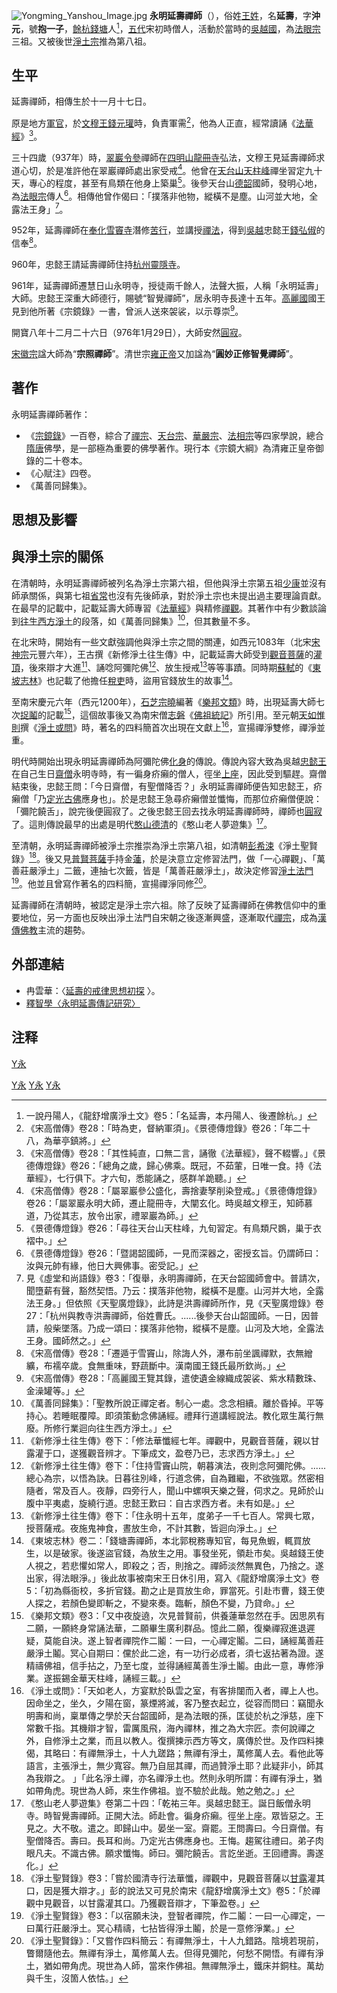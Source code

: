 [[File:Yongming_Yanshou_Image.jpg|thumb]]
{{佛教}}
{{Jingtuteacher}}
'''永明延壽禪師'''（{{bd|904年||976年|catIdx=Y,永}}），俗姓[[王|王姓]]，名'''延壽'''，字'''沖元'''，號'''抱一子'''，[[餘杭郡|餘杭]][[钱塘县|錢塘]]人<ref>一說丹陽人，《龍舒增廣淨土文》卷5：「名延壽，本丹陽人、後遷餘杭。」</ref>，[[五代十国|五代]]宋初時僧人，活動於當時的[[吳越國|吳越國]]，為[[法眼宗|法眼宗]]三祖。又被後世[[淨土宗_(中國)|淨土宗]]推為第八祖。

== 生平 ==
延壽禪師，相傳生於十一月十七日。

原是地方[[軍官|軍官]]，於[[錢元瓘|文穆王]][[錢元瓘|錢元瓘]]時，負責軍需<ref>《宋高僧傳》卷28：「時為吏，督納軍須」。《景德傳燈錄》卷26：「年二十八，為華亭鎮將。」</ref>，他為人正直，經常讀誦《[[法華經|法華經]]》<ref>《宋高僧傳》卷28：「其性純直，口無二言，誦徹《法華經》，聲不輟響。」《景德傳燈錄》卷26：「總角之歲，歸心佛乘。既冠，不茹葷，日唯一食。持《法華經》，七行俱下。才六旬，悉能誦之，感群羊跪聽。」</ref>。

三十四歲（937年）時，[[翠巖令參|翠巖令參]]禪師在[[四明山_(浙江)|四明山]][[龍冊寺|龍冊寺]]弘法，文穆王見延壽禪師求道心切，於是准許他在翠巖禪師處出家受戒<ref>《宋高僧傳》卷28：「屬翠巖參公盛化，壽捨妻孥削染登戒。」《景德傳燈錄》卷26：「屬翠巖永明大師，遷止龍冊寺，大闡玄化。時吳越文穆王，知師慕道，乃從其志，放令出家，禮翠巖為師。」</ref>。他曾在[[天台山_(浙江)|天台山]][[天柱峰|天柱峰]]禪坐習定九十天，專心的程度，甚至有鳥類在他身上築巢<ref>《景德傳燈錄》卷26：「尋往天台山天柱峰，九旬習定。有鳥類尺鷃，巢于衣褶中。」</ref>。後參天台山[[天台德韶|德韶]]國師，發明心地，為[[法眼宗|法眼宗]]傳人<ref>《景德傳燈錄》卷26：「暨謁韶國師，一見而深器之，密授玄旨。仍謂師曰：汝與元帥有緣，他日大興佛事。密受記。」</ref>。相傳他曾作偈曰：「撲落非他物，縱橫不是塵。山河並大地，全露法王身」<ref>見《虛堂和尚語錄》卷3：「復舉，永明壽禪師，在天台韶國師會中。普請次，聞墮薪有聲，豁然契悟。乃云：撲落非他物，縱橫不是塵。山河并大地，全露法王身。」但依照《天聖廣燈錄》，此詩是洪壽禪師所作，見《天聖廣燈錄》卷27：「杭州與教寺洪壽禪師，俗姓曹氏。......後參天台山韶國師。一日，因普請，般柴墜落。乃成一頌曰：撲落非他物，縱橫不是塵。山河及大地，全露法王身。國師然之。」</ref>。

952年，延壽禪師在[[奉化|奉化]][[雪竇寺|雪竇寺]]潛修[[苦行|苦行]]，並講授[[禪法|禪法]]，得到[[吴越国|吳越]]忠懿王[[錢弘俶|錢弘俶]]的信奉<ref>《宋高僧傳》卷28：「遷遁于雪竇山，除誨人外，瀑布前坐諷禪默，衣無繒纊，布襦卒歲。食無重味，野蔬斷中。漢南國王錢氏最所欽尚。」</ref>。

960年，忠懿王請延壽禪師住持[[杭州_(古代)|杭州]][[靈隱寺|靈隱寺]]。

961年，延壽禪師遷慧日山永明寺，授徒兩千餘人，法聲大振，人稱「永明延壽」大師。忠懿王深重大師德行，賜號“智覺禪師”，居永明寺長達十五年。[[高麗國|高麗國]]國王見到他所著《宗鏡錄》一書，曾派人送來袈裟，以示尊崇<ref>《宋高僧傳》卷28：「高麗國王覽其錄，遣使遺金線織成袈裟、紫水精數珠、金澡罐等。」</ref>。

開寶八年十二月二十六日（976年1月29日），大師安然[[圓寂|圓寂]]。

[[宋徽宗|宋徽宗]]諡大師為“'''宗照禪師'''”。清世宗[[雍正帝|雍正帝]]又加諡為“'''圓妙正修智覺禪師'''”。

==著作==
永明延壽禪師著作：
*《[[宗鏡錄|宗鏡錄]]》一百卷，綜合了[[禪宗|禪宗]]、[[天台宗|天台宗]]、[[華嚴宗|華嚴宗]]、[[法相宗|法相宗]]等四家學說，總合[[隋|隋]][[唐|唐]]佛學，是一部極為重要的佛學著作。現行本《宗鏡大綱》為清雍正皇帝御錄的二十卷本。
*《心賦注》四卷。
*《萬善同歸集》。

==思想及影響==

==與淨土宗的關係==

在清朝時，永明延壽禪師被列名為淨土宗第六祖，但他與淨土宗第五祖[[释少康|少康]]並沒有師承關係，與第七祖[[释省常|省常]]也沒有先後師承，對於淨土宗也未提出過主要理論貢獻。在最早的記載中，記載延壽大師專習《[[妙法莲华经|法華經]]》與精修[[禪觀|禪觀]]。其著作中有少數談論到[[往生|往生]][[西方淨土|西方淨土]]的段落，如《萬善同歸集》<ref>《萬善同歸集》：「聖教所說正禪定者。制心一處。念念相續。離於昏掉。平等持心。若睡眠覆障。即須策動念佛誦經。禮拜行道講經說法。教化眾生萬行無廢。所修行業迴向往生西方淨土。」</ref>，但其數量不多。

在北宋時，開始有一些文獻強調他與淨土宗之間的關連，如西元1083年（北宋[[宋神宗|宋神宗]]元豐六年），王古撰《新修淨土往生傳》中，記載延壽大師受到[[觀音菩薩|觀音菩薩]]的[[灌頂|灌頂]]，後來辯才大進<ref>《新修淨土往生傳》卷下：「修法華懺經七年。禪觀中，見觀音菩薩，親以甘露灌于口，遂獲觀音辨才。下筆成文，盈卷乃已，志求西方淨土。」</ref>、誦唸阿彌陀佛<ref>《新修淨土往生傳》卷下：「住持雪竇山院，朝暮演法，夜則念阿彌陀佛。......總心為宗，以悟為訣。日暮往別峰，行道念佛，自為難繼，不欲強眾。然密相隨者，常及百人。夜靜，四旁行人，聞山中螺唄天樂之聲，伺求之。見師於山腹中平夷處，旋繞行道。忠懿王歎曰：自古求西方者。未有如是。」</ref>、放生授戒<ref>《新修淨土往生傳》卷下：「住永明十五年，度弟子一千七百人。常興七眾，授菩薩戒。夜施鬼神食，晝放生命，不計其數，皆迴向淨土。」</ref>等等事蹟。同時期[[蘇軾|蘇軾]]的《[[東坡志林|東坡志林]]》也記載了他擔任[[稅吏|稅吏]]時，盜用官錢放生的故事<ref>《東坡志林》卷二：「錢塘壽禪師，本北郭稅務專知官，每見魚蝦，輒買放生，以是破家。後遂盜官錢，為放生之用。事發坐死，領赴市矣。吳越錢王使人視之，若悲懼如常人，即殺之；否，則捨之。禪師淡然無異色，乃捨之。遂出家，得法眼淨。」後此故事被南宋王日休引用，寫入《龍舒增廣淨土文》卷5：「初為縣衙校，多折官錢。勘之止是買放生命，罪當死。引赴市曹，錢王使人探之，若顏色變即斬之，不變來奏。臨斬，顏色不變，乃貸命。」</ref>。

至南宋慶元六年（西元1200年），[[石芝宗曉|石芝宗曉]]編著《[[樂邦文類|樂邦文類]]》時，出現延壽大師七次[[捉鬮|捉鬮]]的記載<ref>《樂邦文類》卷3：「又中夜旋遶，次見普賢前，供養蓮華忽然在手。因思夙有二願，一願終身常誦法華，二願畢生廣利群品。憶此二願，復樂禪寂進退遲疑，莫能自決。遂上智者禪院作二鬮：一曰，一心禪定鬮。二曰，誦經萬善莊嚴淨土鬮。冥心自期曰：儻於此二途，有一功行必成者，須七返拈著為證。遂精禱佛祖，信手拈之，乃至七度，並得誦經萬善生淨土鬮。由此一意，專修淨業。遂振錫金華天柱峰，誦經三載。」</ref>，這個故事後又為南宋僧[[志磐|志磐]]《[[佛祖統記|佛祖統記]]》所引用。至元朝[[天如惟則|天如惟則]]撰《[[淨土或問|淨土或問]]》時，著名的四料簡首次出現在文獻上<ref>《淨土或問》：「天如老人，方宴默於臥雲之室，有客排闥而入者，禪上人也。因命坐之，坐久，夕陽在窗，篆煙將滅，客乃整衣起立，從容而問曰：竊聞永明壽和尚，稟單傳之學於天台韶國師，是為法眼的孫，匡徒於杭之淨慈，座下常數千指。其機辯才智，雷厲風飛，海內禪林，推之為大宗匠。柰何說禪之外，自修淨土之業，而且以教人。復撰揀示西方等文，廣傳於世。及作四料揀偈，其略曰：有禪無淨土，十人九蹉路；無禪有淨土，萬修萬人去。看他此等語言，主張淨土，無少寬容。無乃自屈其禪，而過贊淨土耶？此疑非小，師其為我辯之。 」「此名淨土禪，亦名禪淨土也。然則永明所謂：有禪有淨土，猶如帶角虎。現世為人師，來生作佛祖。豈不驗於此哉。勉之勉之。」</ref>，宣揚禪淨雙修，禪淨並重。

明代時開始出現永明延壽禪師為阿彌陀佛[[化身|化身]]的傳說。傳說內容大致為吳越[[錢弘俶|忠懿王]]在自己生日[[齋僧|齋僧]]永明寺時，有一徧身疥癩的僧人，徑坐[[上座|上座]]，因此受到驅趕。齋僧結束後，忠懿王問：「今日齋僧，有聖僧降否？」永明延壽禪師便告知忠懿王，疥癩僧「乃[[燃燈佛|定光古佛]]應身也」。於是忠懿王急尋疥癩僧並懺悔，而那位疥癩僧便說：「彌陀饒舌」，說完後便圓寂了。之後忠懿王回去找永明延壽禪師時，禪師也[[圓寂|圓寂]]了。這則傳說最早的出處是明代[[憨山德清|憨山德清]]的《憨山老人夢遊集》<ref>《憨山老人夢遊集》卷第二十四：「乾祐三年。吳越忠懿王。誕日飯僧永明寺。時智覺壽禪師。正開大法。師赴會。徧身疥癩。徑坐上座。眾皆惡之。王見之。大不敬。遣之。即歸山中。晏坐一室。齋罷。王問壽曰。今日齋僧。有聖僧降否。壽曰。長耳和尚。乃定光古佛應身也。王悔。趨駕往禮曰。弟子肉眼凡夫。不識古佛。願求懺悔。師曰。彌陀饒舌。言訖坐逝。王回禮壽。壽遂化。」</ref>。

至清朝，永明延壽禪師被淨土宗推崇為淨土宗第八祖，如清朝[[彭希涑|彭希涑]]《淨土聖賢錄》<ref>《淨土聖賢錄》卷3：「嘗於國清寺行法華懺，禪觀中，見觀音菩薩以[[甘露|甘露]]灌其口，因是獲大辯才。」彭的說法又可見於南宋《龍舒增廣淨土文》卷5：「於禪觀中見觀音，以甘露灌其口。乃獲觀音辯才，下筆盈卷。」</ref>。後又見[[普賢菩薩|普賢菩薩]]手持金[[蓮|蓮]]，於是決意立定修習法門，做「一心禪觀」、「萬善莊嚴淨土」二籤，連抽七次籤，皆是「萬善莊嚴淨土」，故決定修習[[淨土法門|淨土法門]]<ref>《淨土聖賢錄》卷3：「以宿願未決，登智者禪院，作二鬮：一曰一心禪定，一曰萬行莊嚴淨土。冥心精禱，七拈皆得淨土鬮，於是一意修淨業。」</ref>。他並且曾寫作著名的四料簡，宣揚禪淨同修<ref>《淨土聖賢錄》：「又嘗作四料簡云：有禪無淨土，十人九錯路。陰境若現前，瞥爾隨他去。無禪有淨土，萬修萬人去。但得見彌陀，何愁不開悟。有禪有淨土，猶如帶角虎。現世為人師，當來作佛祖。無禪無淨土，鐵床并銅柱。萬劫與千生，沒箇人依怙。」</ref>。

延壽禪師在清朝時，被認定是淨土宗六祖。除了反映了延壽禪師在佛教信仰中的重要地位，另一方面也反映出淨土法門自宋朝之後逐漸興盛，逐漸取代[[禪宗|禪宗]]，成為[[漢傳佛教|漢傳佛教]]主流的趨勢。

==外部連結==
*冉雲華：〈[http://www.chibs.edu.tw/ch_html/chbj/04/chbj0409.htm 延壽的戒律思想初探] {{Wayback|url=http://www.chibs.edu.tw/ch_html/chbj/04/chbj0409.htm |date=20200809020214 }}〉。
*[http://ccbs.ntu.edu.tw/FULLTEXT/JR-BJ013/bj101997.htm 釋智學〈永明延壽傳記研究〉] {{Wayback|url=http://ccbs.ntu.edu.tw/FULLTEXT/JR-BJ013/bj101997.htm |date=20210416104643 }}

==注释==
<div class="references-small">
<references />
</div>

{{净土宗}}
[[Category:五代十國僧人|Y永]]
[[Category:杭州人|Y永]]
[[Category:中國淨土宗僧人|Y永]]
[[category:禪僧|Y永]]